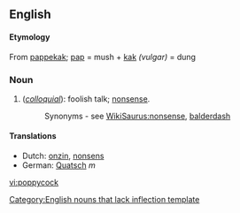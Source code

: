 ==English==

====Etymology====
From {{D.}} [[pappekak]]; [[pap]] = mush + [[kak]] ''(vulgar)'' = dung

===Noun===
#(''[[colloquial]]''): foolish talk; [[nonsense]].
#:Synonyms - see [[WikiSaurus:nonsense]], [[balderdash]]

====Translations====
*Dutch: [[onzin]], [[nonsens]]
*German: [[Quatsch]] ''m''

[[Category:English nouns that lack inflection template]]

[[vi:poppycock]]